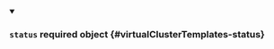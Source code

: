 


<details className="config-field" data-expandable="true" open>
<summary>

### `status` <span className="config-field-required" data-required="false">required</span> <span className="config-field-type">object</span> <span className="config-field-default"></span> <span className="config-field-enum"></span> {#virtualClusterTemplates-status}



</summary>

<PartialStatusreference />


</details>
